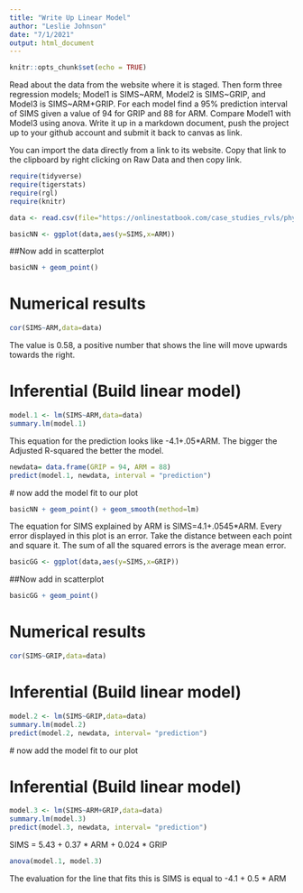 ```yaml
---
title: "Write Up Linear Model"
author: "Leslie Johnson"
date: "7/1/2021"
output: html_document
---
```


```r
knitr::opts_chunk$set(echo = TRUE)
```

Read about the data from the website where it is staged.  Then form three regression models; Model1 is SIMS~ARM, Model2 is SIMS~GRIP, and Model3 is SIMS~ARM+GRIP. For each model find a 95% prediction interval of SIMS given a value of 94  for GRIP and 88 for ARM. Compare Model1 with Model3 using anova. Write it up in a markdown document, push the project up to your github account and submit it back to canvas as link. 

 

You can import the data directly from a link to its website.  Copy that link to the clipboard by right clicking on Raw Data and then copy link.


```r
require(tidyverse)
require(tigerstats)
require(rgl)
require(knitr)

```

```r
data <- read.csv(file="https://onlinestatbook.com/case_studies_rvls/physical_strength/data.txt",sep="",header=TRUE)  
```

```r
basicNN <- ggplot(data,aes(y=SIMS,x=ARM))
```
##Now add in scatterplot

```r
basicNN + geom_point()
```
  
# Numerical results

```r
cor(SIMS~ARM,data=data)
```

The value is 0.58, a positive number that shows the line will move upwards towards the right.

# Inferential  (Build linear model)
  
```r
model.1 <- lm(SIMS~ARM,data=data)
summary.lm(model.1)
```

This equation for the prediction looks like -4.1+.05*ARM. The bigger the Adjusted R-squared the better the model.

```r
newdata= data.frame(GRIP = 94, ARM = 88)
predict(model.1, newdata, interval = "prediction")
```


 # now add the model fit to our plot
  
```r
basicNN + geom_point() + geom_smooth(method=lm)
```

The equation for SIMS explained by ARM is
SIMS=4.1+.0545*ARM. Every error displayed in this plot is an error. Take the distance between each point and square it. The sum of all the squared errors is the average mean error.

```r
basicGG <- ggplot(data,aes(y=SIMS,x=GRIP))
```
##Now add in scatterplot

```r
basicGG + geom_point()
```
 
 
  
# Numerical results

```r
cor(SIMS~GRIP,data=data)
```

# Inferential  (Build linear model)
  
```r
model.2 <- lm(SIMS~GRIP,data=data)
summary.lm(model.2)
predict(model.2, newdata, interval= "prediction")
```

 # now add the model fit to our plot
  




  




# Inferential  (Build linear model)
  
```r
model.3 <- lm(SIMS~ARM+GRIP,data=data)
summary.lm(model.3)
predict(model.3, newdata, interval= "prediction")
```
SIMS = 5.43 + 0.37 * ARM + 0.024 * GRIP

```r
anova(model.1, model.3)
```

The evaluation for the line that fits this is SIMS is equal to -4.1 + 0.5 * ARM
